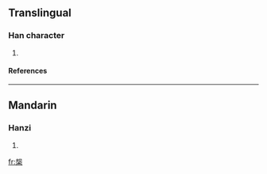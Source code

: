 {{see|槼}}

==Translingual==
===Han character===
{{Han char|rn=75|rad=木|as=08|sn=12|four=|canj=手山木 (QUD), X手山木 (XQUD)}}
# {{defn|Han|sort=木08}}
====References====
{{Han ref|kx=0537.131|hdz=21223.041|uh=691D|ud=26909}}

----
==Mandarin==
===Hanzi===
{{cmn-hanzi|pin=[[guī]] ([[gui1]])|wg=kuei<sup>1</sup>}}
# {{defn|Mandarin}}

[[fr:椝]]